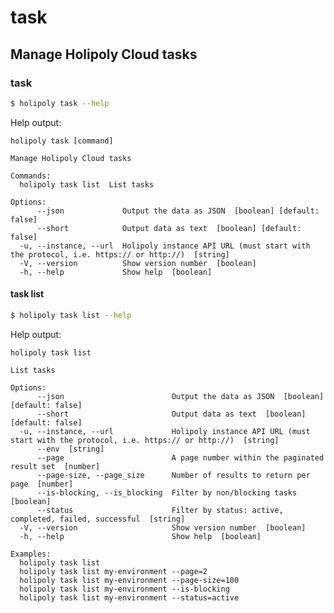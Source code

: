 # task

## Manage Holipoly Cloud tasks

### task

```sh
$ holipoly task --help
```

Help output:

```
holipoly task [command]

Manage Holipoly Cloud tasks

Commands:
  holipoly task list  List tasks

Options:
      --json             Output the data as JSON  [boolean] [default: false]
      --short            Output data as text  [boolean] [default: false]
  -u, --instance, --url  Holipoly instance API URL (must start with the protocol, i.e. https:// or http://)  [string]
  -V, --version          Show version number  [boolean]
  -h, --help             Show help  [boolean]
```

#### task list

```sh
$ holipoly task list --help
```

Help output:

```
holipoly task list

List tasks

Options:
      --json                        Output the data as JSON  [boolean] [default: false]
      --short                       Output data as text  [boolean] [default: false]
  -u, --instance, --url             Holipoly instance API URL (must start with the protocol, i.e. https:// or http://)  [string]
      --env  [string]
      --page                        A page number within the paginated result set  [number]
      --page-size, --page_size      Number of results to return per page  [number]
      --is-blocking, --is_blocking  Filter by non/blocking tasks  [boolean]
      --status                      Filter by status: active, completed, failed, successful  [string]
  -V, --version                     Show version number  [boolean]
  -h, --help                        Show help  [boolean]

Examples:
  holipoly task list
  holipoly task list my-environment --page=2
  holipoly task list my-environment --page-size=100
  holipoly task list my-environment --is-blocking
  holipoly task list my-environment --status=active
```